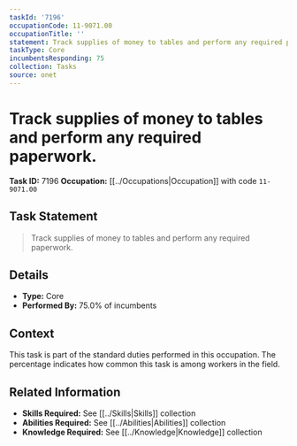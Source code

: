 ```yaml
---
taskId: '7196'
occupationCode: 11-9071.00
occupationTitle: ''
statement: Track supplies of money to tables and perform any required paperwork.
taskType: Core
incumbentsResponding: 75
collection: Tasks
source: onet
---
```

# Track supplies of money to tables and perform any required paperwork.

**Task ID:** 7196
**Occupation:** [[../Occupations|Occupation]] with code `11-9071.00`

## Task Statement

> Track supplies of money to tables and perform any required paperwork.

## Details

- **Type:** Core
- **Performed By:** 75.0% of incumbents

## Context

This task is part of the standard duties performed in this occupation. The percentage indicates how common this task is among workers in the field.

## Related Information

- **Skills Required:** See [[../Skills|Skills]] collection
- **Abilities Required:** See [[../Abilities|Abilities]] collection
- **Knowledge Required:** See [[../Knowledge|Knowledge]] collection
